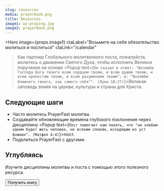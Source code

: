 ```yaml
---
slug: resources
media: prayerbook.png
title: Resources
image1: wz-praying.jpg
image2: prayerbook.png
---
```

<Hero
  image={props.image1}
  ctaLabel="Возьмите на себя обязательство молиться и поститься"
  ctaLink="/calendar"
>Как партнер Глобального молитвенного поста, пожалуйста, молитесь о движении Святого Духа, чтобы исполнить <Popup text="Всякая власть на небе и на земле дана Мне. Итак идите, научите все народы, крестя их во имя Отца и Сына и Святого Духа и уча их соблюдать все, что Я повелел вам. И се, Я с вами во все дни до скончания века. (Матфея 28:18-20)">Великое поручение</Popup> на основе <Popup text={`Он сказал в ответ: "Возлюби Господа Бога твоего всем сердцем твоим, и всею душею твоею, и всею крепостию твоею, и всем разумением твоим"; и: "Возлюби ближнего твоего, как самого себя"". (Луки 10:27)`}>Великая заповедь</Popup> влияя на церкви, культуры и страны для Христа.
</Hero>

<Row cols="2" className="md:grid-cols-2 text-white">

<Callout background="accent">

## Следующие шаги

- Часто молитесь <Popup text="Пожалуйста, молитесь о движении Святого Духа для выполнения Великого Поручения, основанного на Великой Заповеди, влияя на церкви, культуры и страны для Христа.">PrayerFast молитва</Popup>.
- Создавайте обновляющие времена глубокого поклонения через дисциплину <Popup text={`Пост помогает нам понять, что "не хлебом одним будет жить человек, но всяким словом, исходящим из уст Божиих". (Матфея 4:4)`}>пост.</Popup>
- Поделиться PrayerFast с другими.

<SocialShare />

</Callout>

<Callout background="secondary">

## Углубляясь

<ImageCard image={props.image2}>

Изучите дисциплины молитвы и поста с помощью этого полезного ресурса.

<Button to="https://www.amazon.com/Prayer-Fasting-Moving-Spirit-Churches/dp/1949921425/ref=sr_1_2?crid=HYWZMUFTN37P&keywords=prayer+and+fasting&qid=1658952220&sprefix=prayer+and+fasting%2Caps%2C96&sr=8-2">Получить книгу</Button>

</ImageCard>

</Callout>

</Row>

